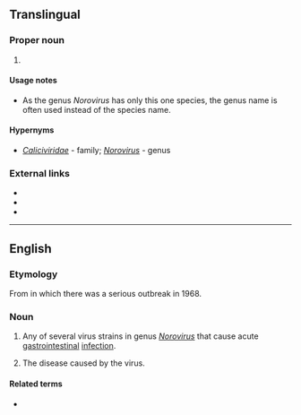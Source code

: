 ==Translingual==

===Proper noun===
{{taxoninfl|head=[[Norwalk]] [[virus]]|i=1}}

# {{taxon|species|genus|Norovirus|i=1|the causal agent of [[winter vomiting virus]] in humans}}

====Usage notes====
* As the genus ''Norovirus'' has only this one species, the genus name is often used instead of the species name.

====Hypernyms====
* {{sense|species}} ''[[Caliciviridae]]''&nbsp;- family; ''[[Norovirus]]''&nbsp;- genus

===External links===
* {{pedia}}
* {{specieslite|Norwalk virus}}
*  {{comcatlite|Norovirus}}


----

==English==
{{wikipedia}}
===Etymology===
From {{w|Norwalk, Ohio}} in which there was a serious outbreak in 1968.

===Noun===
{{en-noun|head=[[Norwalk]] [[virus]]|es}}

# {{label|en|virology}} Any of several virus strains in genus ''[[Norovirus]]'' that cause acute [[gastrointestinal]] [[infection]].
# {{label|en|pathology}} The disease caused by the virus.

====Related terms====
* {{l/en|norovirus}}